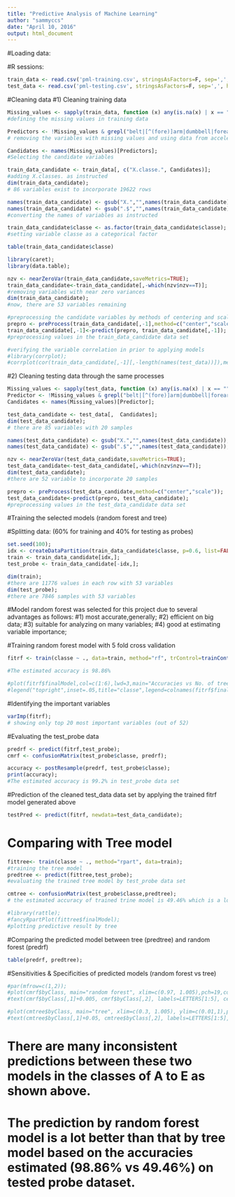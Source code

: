 ```yaml
---
title: "Predictive Analysis of Machine Learning"
author: "sammyccs"
date: "April 10, 2016"
output: html_document
---
```


#Loading data:

#R sessions:
```r
train_data <- read.csv('pml-training.csv', stringsAsFactors=F, sep=',', header=T, quote="",na.strings=c("#DIV/0!"," ", "", "NA")); 
test_data <- read.csv('pml-testing.csv', stringsAsFactors=F, sep=',', header=T, quote="",na.strings=c("#DIV/0!"," ", "", "NA"));
```

#Cleaning data
#1) Cleaning training data
```r
Missing_values <- sapply(train_data, function (x) any(is.na(x) | x == ""));
#defining the missing values in training data

Predictors <- !Missing_values & grepl("belt|[^(fore)]arm|dumbbell|forearm", names(Missing_values));
# removing the variables with missing values and using data from accelerometers on the belt, forearm, arm, and dumbell of 6 participants based on the instructions.

Candidates <- names(Missing_values)[Predictors];
#Selecting the candidate variables

train_data_candidate <- train_data[, c("X.classe.", Candidates)]; 
#adding X.classes. as instructed 
dim(train_data_candidate); 
# 86 variables exist to incorporate 19622 rows

names(train_data_candidate) <- gsub("X.","",names(train_data_candidate)); 
names(train_data_candidate) <- gsub(".$","",names(train_data_candidate)); 
#converting the names of variables as instructed

train_data_candidate$classe <- as.factor(train_data_candidate$classe); 
#setting variable classe as a categorical factor

table(train_data_candidate$classe)
```

```r
library(caret); 
library(data.table);  

nzv <- nearZeroVar(train_data_candidate,saveMetrics=TRUE); 
train_data_candidate<-train_data_candidate[,-which(nzv$nzv==T)]; 
#removing variables with near zero variances 
dim(train_data_candidate); 
#now, there are 53 variables remaining

#preprocessing the candidate variables by methods of centering and scaling, and skipping the first variable of classe
prepro <- preProcess(train_data_candidate[,-1],method=c("center","scale")); 
train_data_candidate[,-1]<-predict(prepro, train_data_candidate[,-1]); 
#preprocessing values in the train_data_candidate data set
```

```r
#verifying the variable correlation in prior to applying models
#library(corrplot); 
#corrplot(cor(train_data_candidate[,-1][,-length(names(test_data))]),method="color",main="variable correlation in train data"); 
```

#2) Cleaning testing data through the same processes
```r
Missing_values <- sapply(test_data, function (x) any(is.na(x) | x == "")); 
Predictor <- !Missing_values & grepl("belt|[^(fore)]arm|dumbbell|forearm", names(Missing_values)); 
Candidates <- names(Missing_values)[Predictor]; 

test_data_candidate <- test_data[,  Candidates]; 
dim(test_data_candidate); 
# there are 85 variables with 20 samples

names(test_data_candidate) <- gsub("X.","",names(test_data_candidate)); 
names(test_data_candidate) <- gsub(".$","",names(test_data_candidate)); 

nzv <- nearZeroVar(test_data_candidate,saveMetrics=TRUE); 
test_data_candidate<-test_data_candidate[,-which(nzv$nzv==T)]; 
dim(test_data_candidate); 
#there are 52 variable to incorporate 20 samples

prepro <- preProcess(test_data_candidate,method=c("center","scale")); 
test_data_candidate<-predict(prepro, test_data_candidate); 
#preprocessing values in the test_data_candidate data set
```

#######
#Training the selected models (random forest and tree)

#Splitting data: (60% for training and 40% for testing as probes)
```r
set.seed(100); 
idx <- createDataPartition(train_data_candidate$classe, p=0.6, list=FALSE); 
train <- train_data_candidate[idx,]; 
test_probe <- train_data_candidate[-idx,]; 

dim(train); 
#there are 11776 values in each row with 53 variables
dim(test_probe); 
#there are 7846 samples with 53 variables
```

#Model random forest was selected for this project due to several advantages as follows:
#1)  most accurate,generally; 
#2)  efficient on big data; 
#3)  suitable for analyzing on many variables; 
#4)  good at estimating variable importance;

#Training random forest model with 5 fold cross validation 
```r
fitrf <- train(classe ~ ., data=train, method="rf", trControl=trainControl(method="cv", 5), ntree=250); 

#The estimated accuracy is 98.86%
```

```r
#plot(fitrf$finalModel,col=c(1:6),lwd=3,main="Accuracies vs No. of trees"); 
#legend("topright",inset=.05,title="classe",legend=colnames(fitrf$finalModel$err.rate),fill=c(1:6),horiz=F,cex=.8); 
```

#Identifying the important variables
```r
varImp(fitrf); 
# showing only top 20 most important variables (out of 52)
```

#Evaluating the test_probe data 
```r
predrf <- predict(fitrf,test_probe); 
cmrf <- confusionMatrix(test_probe$classe, predrf); 

accuracy <- postResample(predrf, test_probe$classe); 
print(accuracy); 
#The estimated accuracy is 99.2% in test_probe data set
```

#Prediction of the cleaned test_data data set by applying the trained fitrf model generated above
```r
testPred <- predict(fitrf, newdata=test_data_candidate); 

```

# Comparing with Tree model
```r
fittree<- train(classe ~ ., method="rpart", data=train); 
#training the tree model
predtree <- predict(fittree,test_probe); 
#evaluating the trained tree model by test_probe data set

cmtree <- confusionMatrix(test_probe$classe,predtree); 
# the estimated accuracy of trained trine model is 49.46% which is a lot worse than the trained random forest model
```

```r
#library(rattle); 
#fancyRpartPlot(fittree$finalModel); 
#plotting predictive result by tree  
```

#Comparing the predicted model between tree (predtree) and random forest (predrf)
```r
table(predrf, predtree); 
```

#Sensitivities & Specificities of predicted models (random forest vs tree) 
```r
#par(mfrow=c(1,2)); 
#plot(cmrf$byClass, main="random forest", xlim=c(0.97, 1.005),pch=19,col="red"); 
#text(cmrf$byClass[,1]+0.005, cmrf$byClass[,2], labels=LETTERS[1:5], cex= 0.7); 

#plot(cmtree$byClass, main="tree", xlim=c(0.3, 1.005), ylim=c(0.01,1),pch=19,col="blue"); 
#text(cmtree$byClass[,1]+0.05, cmtree$byClass[,2], labels=LETTERS[1:5], cex= 0.7); 
```

# There are many inconsistent predictions between these two models in the classes of A to E as shown above.
# The prediction by random forest model is a lot better than that by tree model based on the accuracies estimated (98.86% vs 49.46%) on tested probe dataset.
